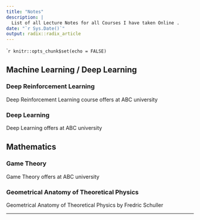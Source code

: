 ```yaml
---
title: "Notes"
description: |
  List of all Lecture Notes for all Courses I have taken Online .
date: "`r Sys.Date()`"
output: radix::radix_article
---
```


````r
knitr::opts_chunk$set(echo = FALSE)
```

## Machine Learning / Deep Learning 


### Deep Reinforcement Learning 
Deep Reinforcement Learning course offers at ABC university 


### Deep Learning 
Deep Learning offers at ABC university 


## Mathematics 


### Game Theory
Game Theory offers at ABC university 


### Geometrical Anatomy of Theoretical Physics 
Geometrical Anatomy of Theoretical Physics by Fredric Schuller



---